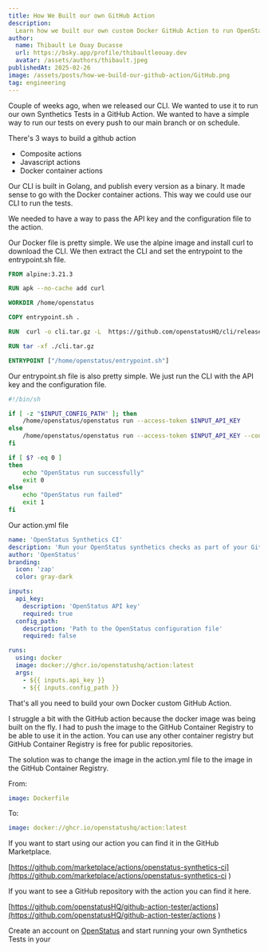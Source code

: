 ```yaml
---
title: How We Built our own GitHub Action
description:
  Learn how we built our own custom Docker GitHub Action to run OpenStatus Synthetics Tests on every push to our main branch and on a schedule.
author:
  name: Thibault Le Ouay Ducasse
  url: https://bsky.app/profile/thibaultleouay.dev
  avatar: /assets/authors/thibault.jpeg
publishedAt: 2025-02-26
image: /assets/posts/how-we-build-our-github-action/GitHub.png
tag: engineering
---
```


Couple of weeks ago, when we released our CLI. We wanted to use it to run our own Synthetics Tests in a GitHub Action. We wanted to have a simple way to run our tests on every push to our main branch or on schedule.


There's 3 ways to build a github action

- Composite actions
- Javascript actions
- Docker container actions


Our CLI is built in Golang, and publish every version as a binary.  It made sense to go with the Docker container actions.
This way we could use our CLI to run the tests.

We needed to have a way to pass the API key and the configuration file to the action.

Our Docker file is pretty simple. We use the alpine image and install curl to download the CLI. We then extract the CLI and set the entrypoint to the entrypoint.sh file.


```Dockerfile
FROM alpine:3.21.3

RUN apk --no-cache add curl

WORKDIR /home/openstatus

COPY entrypoint.sh .

RUN  curl -o cli.tar.gz -L  https://github.com/openstatusHQ/cli/releases/latest/download/cli_Linux_x86_64.tar.gz

RUN tar -xf ./cli.tar.gz

ENTRYPOINT ["/home/openstatus/entrypoint.sh"]
```

Our entrypoint.sh file is also pretty simple. We just run the CLI with the API key and the configuration file.

```bash
#!/bin/sh

if [ -z "$INPUT_CONFIG_PATH" ]; then
    /home/openstatus/openstatus run --access-token $INPUT_API_KEY
else
    /home/openstatus/openstatus run --access-token $INPUT_API_KEY --config $INPUT_CONFIG_PATH
fi

if [ $? -eq 0 ]
then
    echo "OpenStatus run successfully"
    exit 0
else
    echo "OpenStatus run failed"
    exit 1
fi
```

Our action.yml file

```yaml
name: 'OpenStatus Synthetics CI'
description: 'Run your OpenStatus synthetics checks as part of your GitHub Actions workflow.'
author: 'OpenStatus'
branding:
  icon: 'zap'
  color: gray-dark

inputs:
  api_key:
    description: 'OpenStatus API key'
    required: true
  config_path:
    description: 'Path to the OpenStatus configuration file'
    required: false

runs:
  using: docker
  image: docker://ghcr.io/openstatushq/action:latest
  args:
    - ${{ inputs.api_key }}
    - ${{ inputs.config_path }}
```

That's all you need to build your own Docker custom GitHub Action.



I struggle a bit with the GitHub action because the docker image was being built on the fly.
I had to push the image to the GitHub Container Registry to be able to use it in the action.  You can use any other container registry but GitHub Container Registry is free for public repositories.

The solution was to change the image in the action.yml file to the image in the GitHub Container Registry.

From:

```yaml
image: Dockerfile
```
To:
```yaml
image: docker://ghcr.io/openstatushq/action:latest
```



If you want to start using our action you can find it in the GitHub Marketplace.

[https://github.com/marketplace/actions/openstatus-synthetics-ci](https://github.com/marketplace/actions/openstatus-synthetics-ci
)


If you want to see a GitHub repository with the action you can find it here.

[https://github.com/openstatusHQ/github-action-tester/actions](https://github.com/openstatusHQ/github-action-tester/actions
)


Create an account on [OpenStatus](/app/sign-in?ref=blog-github-action) and start running your own Synthetics Tests in your